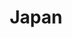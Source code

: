 ---
title: Japan
start: 2024-04-01
end: 2024-07-31
description: "In the context of my studies, I spent a semester in Japan at Shibaura Institute of Technology."
---